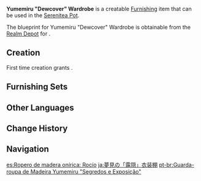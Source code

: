 {{Furnishing Infobox
|id             = 370114
|image          = Item Yumemiru Dewcover Wardrobe.png
|category       = Large Furnishing
|subcategory    = Cabinet
|quality        = 3
|adeptal_energy = 60
|load           = 85
|reduced_load   = 64
|description    = A sealed Inazuman clothes cabinet. Its thickness and walls have been adjusted based on the unique features of Inazuman kimonos.<br />Inazuma is surrounded on three sides by the ocean and the air is saturated with moisture, and as such, clothes are liable to become damp and moldy easily after being stored to a long time. As such, the upper section of this wardrobe contains a replaceable wooden box full of dried petals and sawdust that is used to absorb water and control the humidity within. This contraption actually works quite well, for the record.
|blueprint      = Realm Depot
}}
'''Yumemiru "Dewcover" Wardrobe''' is a creatable [[Furnishing]] item that can be used in the [[Serenitea Pot]].

The blueprint for Yumemiru "Dewcover" Wardrobe is obtainable from the [[Realm Depot]] for {{Item|Realm Currency|24|x=160}}.

==Creation==
First time creation grants {{Item|Trust|24|x=60}}.
{{Recipe
|type = Creation
|time = 14h
|Yumemiru Wood = 12
|sort = Yumemiru Wood
}}

==Furnishing Sets==
{{Craft Usage}}

==Other Languages==
{{Other Languages
|en      = Yumemiru "Dewcover" Wardrobe
|zhs     = 梦见木「露隐」衣柜
|zhs_rm  = Mèngjiàn-mù "Lù Yǐn" Yījù
|zht     = 夢見木「露隱」衣櫃
|zht_rm  = Mèngjiàn-mù "Lù Yǐn" Yījù
|zh_tl   = 
|ja      = 夢見の「露隠」衣装棚
|ja_rm   = Yumemiru no "Roin" Ishoudana{{Assumed}}
|ja_tl   = 
|ko      = 꿈의 나무 「드러냄」 옷장
|ko_rm   = Kkum-ui Namu "Deureonaem" Otjang
|ko_tl   = Dream Wood "Reveal" Closet
|es      = Ropero de madera onírica: Rocío
|es_tl   = 
|fr      = Garde-robe «&nbsp;Rosée matinale&nbsp;» en bois de rêve
|fr_tl   = Wardrobe "Morning Dew" in Dream Wood
|ru      = Гардероб из юмэмиру «Росинка»
|ru_tl   = Wardrobe from Yumemiru "Dewdrop"
|th      = ตู้เสื้อผ้าไม้ Yumemiru "มิดชิด"
|th_rm   = 
|th_tl   = 
|vi      = Tủ Áo "Ẩn Hiện" Gỗ Mơ Mộng
|vi_tl   = 
|de      = Kleiderschrank aus Yumemiru-Holz „Auftauchen des Verborgenen“
|de_tl   = Wardrobe from Yumemiru Wood "Emergence of the Hidden"
|id      = Lemari Kayu Yumemiru: Tudung Embun
|id_tl   = Yumemiru Wooden Wardrobe: Dew Cover
|pt      = Guarda-roupa de Madeira Yumemiru "Segredos e Exposição"
|pt_tl   = 
|tr      = Yumemiru "Çiy Örtüsü" Gardırop
|tr_tl   = 
|it      = Armadio Rugiada del mattino in legno onirico
|it_tl   = 
}}

==Change History==
{{Change History|2.2}}

==Navigation==
{{Furnishing Navbox|interior}}

[[es:Ropero de madera onírica: Rocío]]
[[ja:夢見の「露隠」衣装棚]]
[[pt-br:Guarda-roupa de Madeira Yumemiru "Segredos e Exposição"]]